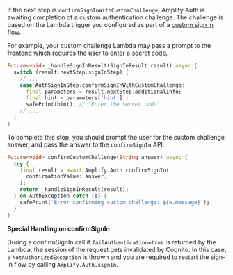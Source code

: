 If the next step is `confirmSignInWithCustomChallenge`, Amplify Auth is awaiting completion of a custom authentication challenge. 
The challenge is based on the Lambda trigger you configured as part of a [custom sign in flow](/lib/auth/signin_with_custom_flow).

For example, your custom challenge Lambda may pass a prompt to the frontend which requires the user to enter a secret code.

```dart
Future<void> _handleSignInResult(SignInResult result) async {
  switch (result.nextStep.signInStep) {
    // ...
    case AuthSignInStep.confirmSignInWithCustomChallenge:
      final parameters = result.nextStep.additionalInfo;
      final hint = parameters['hint']!;
      safePrint(hint); // "Enter the secret code"
    // ...
  }
}
```

To complete this step, you should prompt the user for the custom challenge answer, and pass the answer to the `confirmSignIn` API.

```dart
Future<void> confirmCustomChallenge(String answer) async {
  try {
    final result = await Amplify.Auth.confirmSignIn(
      confirmationValue: answer,
    );
    return _handleSignInResult(result);
  } on AuthException catch (e) {
    safePrint('Error confirming custom challenge: ${e.message}');
  }
}
```

<Callout warning>

<b>Special Handling on confirmSignIn</b>

During a confirmSignIn call if `failAuthentication=true` is returned by the Lambda, the session of the request gets invalidated by Cognito.
In this case, a `NotAuthorizedException` is thrown and you are required to restart the sign-in flow by calling `Amplify.Auth.signIn`.

</Callout>

